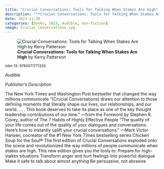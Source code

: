 ```yaml
---
title: "Crucial Conversations: Tools for Talking When Stakes Are High"
description: "**Crucial Conversations: Tools for Talking When Stakes Are High** by Kerry Patterson"
date: 2023-11-30
categories: [books, 2023, Audible, non-fiction]
image: Crucial_Conversations.jpg
---
```

![**Crucial Conversations: Tools for Talking When Stakes Are High** by Kerry Patterson](Crucial_Conversations.jpg){fig-align="left"}

<sup>isbn-13: 9780071771320</sup>

*Audible*

*Publisher's Description*

The New York Times and Washington Post bestseller that changed the way
millions communicate “[Crucial Conversations] draws our attention to those
defining moments that literally shape our lives, our relationships, and our
world. . . . This book deserves to take its place as one of the key thought
leadership contributions of our time.” —from the Foreword by Stephen R.
Covey, author of The 7 Habits of Highly Effective People “The quality of
your life comes out of the quality of your dialogues and conversations.
Here’s how to instantly uplift your crucial conversations.” —Mark Victor
Hansen, cocreator of the #1 New York Times bestselling series Chicken Soup
for the Soul® The first edition of Crucial Conversations exploded onto the
scene and revolutionized the way millions of people communicate when stakes
are high. This new edition gives you the tools to: Prepare for high-stakes
situations Transform anger and hurt feelings into powerful dialogue Make it
safe to talk about almost anything Be persuasive, not abrasive